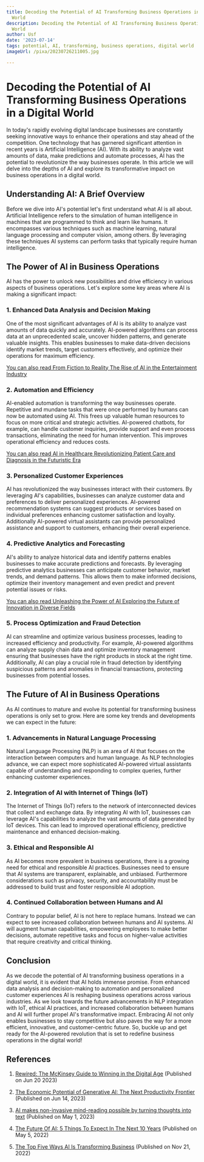 ```yaml
---
title: Decoding the Potential of AI Transforming Business Operations in a Digital
  World
description: Decoding the Potential of AI Transforming Business Operations in a Digital
  World
author: Usf
date: '2023-07-14'
tags: potential, AI, transforming, business operations, digital world
imageUrl: /pixa/20230726211005.jpg

---
```

# Decoding the Potential of AI Transforming Business Operations in a Digital World

In today's rapidly  evolving digital landscape businesses are  constantly seeking innovative ways to enhance their operations  and stay ahead of the competition. One  technology that  has garnered  significant attention in recent years is Artificial Intelligence (AI). With its ability to  analyze vast  amounts of data, make predictions and automate processes, AI has  the potential to revolutionize the way businesses operate. In this article we will delve into the depths of AI and explore its transformative impact on business operations in a digital world.

## Understanding AI: A Brief Overview

Before we dive into AI's potential let's first understand what AI is all about. Artificial Intelligence refers to the simulation of human intelligence in machines  that are  programmed to think and learn like humans. It encompasses various techniques such as machine learning, natural language processing and computer  vision, among others. By leveraging these techniques AI systems can  perform tasks that typically require human intelligence.

## The Power of AI in  Business Operations

AI has the power to unlock new possibilities  and drive efficiency in various aspects of business operations. Let's  explore some key areas where AI is making a significant impact:

### 1. Enhanced Data Analysis and Decision Making

One of the most significant advantages of AI  is its ability to  analyze vast amounts of data  quickly and accurately. AI-powered algorithms can process data at an unprecedented scale, uncover hidden patterns, and generate valuable insights. This enables businesses to make data-driven decisions identify market trends, target customers effectively, and optimize their operations for maximum efficiency.

[You can also read From Fiction to Reality The Rise of AI in the Entertainment Industry](From%20Fiction%20to%20Reality%20The%20Rise%20of%20AI%20in%20the%20Entertainment%20Industry)


### 2. Automation  and Efficiency

AI-enabled automation is transforming the way businesses operate. Repetitive  and mundane tasks  that were once  performed  by  humans can now be automated using AI. This frees up valuable human resources to focus on more critical and strategic activities. AI-powered chatbots, for example, can handle customer inquiries,  provide support and even process transactions, eliminating the need for human intervention. This improves operational efficiency and reduces costs.

[You can  also read AI in Healthcare Revolutionizing Patient Care and Diagnosis in  the Futuristic Era](AI%20in%20Healthcare%20Revolutionizing%20Patient%20Care%20and%20Diagnosis%20in%20the%20Futuristic%20Era)


### 3. Personalized  Customer Experiences

AI has revolutionized the way  businesses interact with their customers. By leveraging AI's capabilities, businesses can analyze customer data and preferences  to deliver personalized experiences. AI-powered recommendation systems  can suggest products or services based on individual preferences enhancing customer  satisfaction and loyalty. Additionally AI-powered virtual assistants can provide personalized assistance and support to customers, enhancing their  overall experience.

### 4. Predictive Analytics and  Forecasting

AI's  ability to analyze historical  data and identify patterns enables businesses  to make accurate predictions and forecasts. By leveraging predictive analytics businesses can anticipate customer behavior,  market trends,  and demand patterns. This allows them to make informed decisions, optimize their inventory management and even predict and prevent  potential issues or risks.

[You can also read Unleashing the Power of AI Exploring the Future of Innovation  in Diverse Fields](Unleashing%20the%20Power%20of%20AI%20Exploring%20the%20Future%20of%20Innovation%20in%20Diverse%20Fields)


### 5. Process Optimization and Fraud Detection

AI can streamline and optimize various business processes, leading to  increased efficiency and productivity. For example, AI-powered  algorithms can analyze supply chain data and  optimize inventory management ensuring that businesses have the right products in stock  at the right time. Additionally, AI  can  play a crucial role  in fraud detection by  identifying suspicious patterns and anomalies in financial transactions, protecting businesses from potential  losses.

## The  Future of AI in Business Operations

As  AI continues to mature and evolve its potential for transforming business operations is  only set to grow. Here are some key trends and developments we can expect in the future:

###  1.  Advancements in Natural Language Processing

Natural Language Processing (NLP) is an area of AI that focuses on the interaction between computers and  human language. As NLP technologies advance, we  can expect more sophisticated AI-powered virtual  assistants capable of understanding and responding to  complex  queries, further enhancing  customer experiences.

###  2. Integration of AI with Internet of Things (IoT)

The Internet of Things (IoT)  refers to the network of interconnected devices that  collect and exchange data. By integrating AI with  IoT, businesses can  leverage AI's capabilities to analyze the vast amounts of data generated by IoT devices. This can lead  to improved operational efficiency,  predictive maintenance and enhanced decision-making.

### 3. Ethical and Responsible AI

As AI becomes more prevalent in  business operations, there is a growing need for  ethical and responsible AI practices. Businesses  need  to ensure that AI systems are  transparent, explainable, and unbiased.  Furthermore considerations such as  privacy, security, and accountability must be addressed  to build trust and foster responsible  AI adoption.

### 4. Continued Collaboration between Humans and AI

Contrary to popular belief, AI is not here to replace humans. Instead we can expect  to see increased collaboration between humans and AI systems. AI will augment human capabilities, empowering employees  to make better decisions, automate repetitive tasks and focus on higher-value activities that require creativity and critical  thinking.

## Conclusion

As we decode the potential of AI transforming business operations in a  digital world, it is evident that AI holds immense promise. From enhanced  data analysis and decision-making to automation and personalized customer experiences AI is reshaping business  operations across various industries. As we look towards the future advancements in NLP integration with IoT,  ethical AI practices, and increased collaboration between humans  and AI will  further propel AI's transformative impact. Embracing AI not only enables businesses  to stay competitive but also paves the way for a more efficient, innovative, and customer-centric future. So, buckle up and get ready for the AI-powered revolution  that is set to redefine business operations  in the digital world!

## References

1. [Rewired: The McKinsey Guide to  Winning in the Digital Age](https://www.mckinsey.com/capabilities/mckinsey-digital/our-insights/rewired-to-outcompete) (Published on Jun 20 2023)

2. [The  Economic Potential of Generative AI: The  Next Productivity Frontier](https://www.mckinsey.com/capabilities/mckinsey-digital/our-insights/the-economic-potential-of-generative-ai-the-next-productivity-frontier) (Published  on Jun 14, 2023)

3. [AI makes non-invasive mind-reading possible by turning  thoughts into text](https://www.theguardian.com/technology/2023/may/01/ai-makes-non-invasive-mind-reading-possible-by-turning-thoughts-into-text) (Published on May  1, 2023)

4. [The Future  Of AI: 5 Things To Expect In The Next  10 Years](https://www.forbes.com/sites/forbesbusinesscouncil/2022/05/05/the-future-of-ai-5-things-to-expect-in-the-next-10-years/?sh=24ac24837422) (Published  on May 5, 2022)

5. [The Top Five Ways AI Is  Transforming Business](https://www.forbes.com/sites/forbesbusinesscouncil/2022/11/21/the-top-five-ways-ai-is-transforming-business/?sh=24a280838e7f) (Published on Nov 21, 2022)